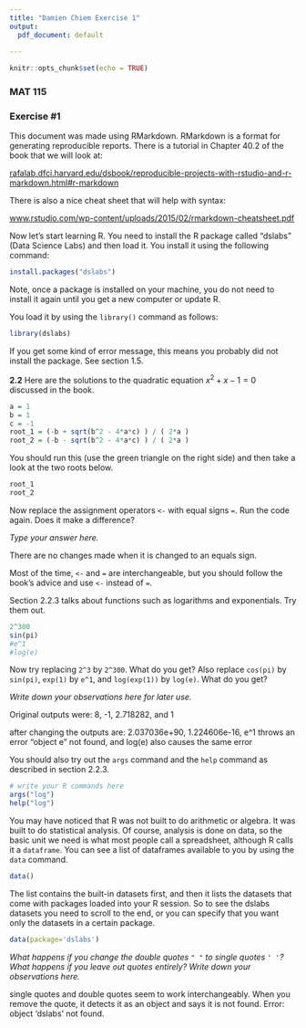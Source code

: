 ```yaml
---
title: "Damien Chiem Exercise 1"
output:
  pdf_document: default
  
---
```


```r
knitr::opts_chunk$set(echo = TRUE)
```

### MAT 115
\vspace*{-0.1in}
### Exercise #1

This document was made using RMarkdown.  RMarkdown is a format for generating reproducible reports.  There is a tutorial in Chapter 40.2 of the book that we will look at: 

[rafalab.dfci.harvard.edu/dsbook/reproducible-projects-with-rstudio-and-r-markdown.html#r-markdown](https://rafalab.dfci.harvard.edu/dsbook/reproducible-projects-with-rstudio-and-r-markdown.html#r-markdown)

\bigskip

There is also a nice cheat sheet that will help with syntax:

[www.rstudio.com/wp-content/uploads/2015/02/rmarkdown-cheatsheet.pdf](https://www.rstudio.com/wp-content/uploads/2015/02/rmarkdown-cheatsheet.pdf)

\bigskip

Now let's start learning R. You need to install the R package called "dslabs" (Data Science Labs) and then load it. You install it using the following command:

```r
install.packages("dslabs")
```

Note, once a package is installed on your machine, you do not need to install it again until you get a new computer or update R.

You load it by using the `library()` command as follows:

```r
library(dslabs)
```

If you get some kind of error message, this means you probably did not install the package. See section 1.5.

**2.2** \quad Here are the solutions to the quadratic equation $x^2+x-1=0$ discussed in the book.

```r
a = 1 
b = 1 
c = -1
root_1 = (-b + sqrt(b^2 - 4*a*c) ) / ( 2*a )
root_2 = (-b - sqrt(b^2 - 4*a*c) ) / ( 2*a )
```

You should run this (use the green triangle on the right side) and then take a look at the two roots below.

```r
root_1
root_2
```

Now replace the assignment operators `<-` with equal signs `=`. Run the code again. Does it make a difference?

\bigskip

*Type your answer here.* 

There are no changes made when it is changed to an equals sign.

\bigskip

Most of the time, `<-` and `=` are interchangeable, but you should follow the book's advice and use `<-` instead of `=`.

\bigskip

Section 2.2.3 talks about functions such as logarithms and exponentials. Try them out.

```r
2^300
sin(pi)
#e^1
#log(e)
```

Now try replacing `2^3` by `2^300`. What do you get? Also replace `cos(pi)` by `sin(pi)`, `exp(1)` by `e^1`, and `log(exp(1))` by `log(e)`. What do you get? 

\bigskip

*Write down your observations here for later use.* 

Original outputs were: 8, -1, 2.718282, and 1

after changing the outputs are: 2.037036e+90,  1.224606e-16, e^1 throws an error "object e" not found, and log(e)
also causes the same error

\bigskip

You should also try out the `args` command and the `help` command as described in section 2.2.3.

```r
# write your R commands here
args("log")
help("log")
```


You may have noticed that R was not built to do arithmetic or algebra. It was built to do statistical analysis. Of course, analysis is done on data, so the basic unit we need is what most people call a spreadsheet, although R calls it a `dataframe`. You can see a list of dataframes available to you by using the `data` command.

```r
data()
```

The list contains the built-in datasets first, and then it lists the datasets that come with packages loaded into your R session. So to see the dslabs datasets you need to scroll to the end, or you can specify that you want only the datasets in a certain package.

```r
data(package='dslabs')
```

\bigskip

*What happens if you change the double quotes `" "` to single quotes `' '`? What happens if you leave out quotes entirely? Write down your observations here.*

single quotes and double quotes seem to work interchangeably. When you remove the quote, it detects it as an object and says it is not found. Error: object 'dslabs' not found.
